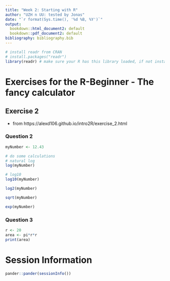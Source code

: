 ```yaml
---
title: "Week 2: Starting with R"
author: "UZH n UU: tested by Jonas"
date: "`r format(Sys.time(), '%d %B, %Y')`"
output:
  bookdown::html_document2: default
  bookdown::pdf_document2: default
bibliography: bibliography.bib
---
```


```r
# install readr from CRAN
# install.packages("readr")
library(readr) # make sure your R has this library loaded, if not install it (see line above)
```

# Exercises for the R-Beginner - The fancy calculator

## Exercise 2
* from https://alexd106.github.io/intro2R/exercise_2.html

### Question 2

```r
myNumber <- 12.43

# do some calculations
# natural log
log(myNumber)
```

```r
# log10
log10(myNumber)
```

```r
log2(myNumber)
```
```r
sqrt(myNumber)
```

```r
exp(myNumber)
```
### Question 3

```r
r <- 20
area <- pi*r*r
print(area)
```



# Session Information
```r
pander::pander(sessionInfo())
```

